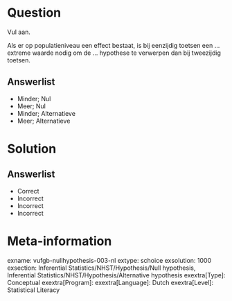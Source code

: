 Question
========

Vul aan.

Als er op populatieniveau een effect bestaat, is bij eenzijdig toetsen een ... extreme waarde nodig om de ... hypothese te verwerpen dan bij tweezijdig toetsen.
  
Answerlist
----------
* Minder; Nul
* Meer; Nul
* Minder; Alternatieve
* Meer; Alternatieve


Solution
========

Answerlist
----------
* Correct
* Incorrect
* Incorrect
* Incorrect

Meta-information
================
exname: vufgb-nullhypothesis-003-nl
extype: schoice
exsolution: 1000
exsection: Inferential Statistics/NHST/Hypothesis/Null hypothesis, Inferential Statistics/NHST/Hypothesis/Alternative hypothesis
exextra[Type]: Conceptual
exextra[Program]: 
exextra[Language]: Dutch
exextra[Level]: Statistical Literacy
